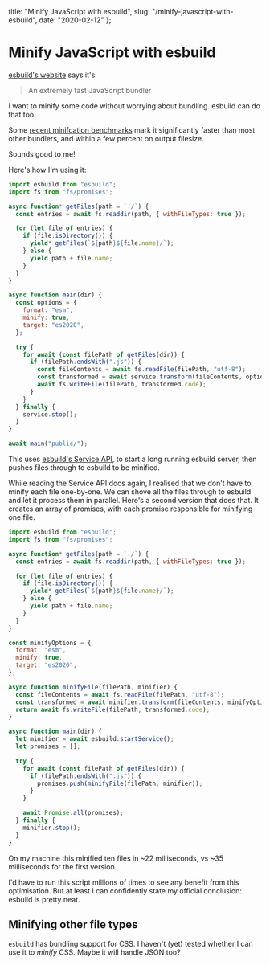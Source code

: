   title: "Minify JavaScript with esbuild",
  slug: "/minify-javascript-with-esbuild",
  date: "2020-02-12"
};

# Minify JavaScript with esbuild

[esbuild's website](https://esbuild.github.io/) says it's:

> An extremely fast JavaScript bundler

I want to minify some code without worrying about bundling. esbuild can do that too.

Some [recent minifcation benchmarks](https://github.com/privatenumber/minification-benchmarks) mark it significantly faster than most other bundlers, and within a few percent on output filesize.

Sounds good to me!

Here's how I'm using it:

```js
import esbuild from "esbuild";
import fs from "fs/promises";

async function* getFiles(path = `./`) {
  const entries = await fs.readdir(path, { withFileTypes: true });

  for (let file of entries) {
    if (file.isDirectory()) {
      yield* getFiles(`${path}${file.name}/`);
    } else {
      yield path + file.name;
    }
  }
}

async function main(dir) {
  const options = {
    format: "esm",
    minify: true,
    target: "es2020",
  };

  try {
    for await (const filePath of getFiles(dir)) {
      if (filePath.endsWith(".js")) {
        const fileContents = await fs.readFile(filePath, "utf-8");
        const transformed = await service.transform(fileContents, options);
        await fs.writeFile(filePath, transformed.code);
      }
    }
  } finally {
    service.stop();
  }
}

await main("public/");
```

This uses [esbuild's Service API](https://esbuild.github.io/api/#js-specific-details), to start a long running esbuild server, then pushes files through to esbuild to be minified.

While reading the Service API docs again, I realised that we don't have to minify each file one-by-one. We can shove all the files through to esbuild and let it process them in parallel. Here's a second version that does that. It creates an array of promises, with each promise responsible for minifying one file.

```js
import esbuild from "esbuild";
import fs from "fs/promises";

async function* getFiles(path = `./`) {
  const entries = await fs.readdir(path, { withFileTypes: true });

  for (let file of entries) {
    if (file.isDirectory()) {
      yield* getFiles(`${path}${file.name}/`);
    } else {
      yield path + file.name;
    }
  }
}

const minifyOptions = {
  format: "esm",
  minify: true,
  target: "es2020",
};

async function minifyFile(filePath, minifier) {
  const fileContents = await fs.readFile(filePath, "utf-8");
  const transformed = await minifier.transform(fileContents, minifyOptions);
  return await fs.writeFile(filePath, transformed.code);
}

async function main(dir) {
  let minifier = await esbuild.startService();
  let promises = [];

  try {
    for await (const filePath of getFiles(dir)) {
      if (filePath.endsWith(".js")) {
        promises.push(minifyFile(filePath, minifier));
      }
    }

    await Promise.all(promises);
  } finally {
    minifier.stop();
  }
}
```

On my machine this minified ten files in ~22 milliseconds, vs ~35 milliseconds for the first version.

I'd have to run this script millions of times to see any benefit from this optimisation. But at least I can confidently state my official conclusion: esbuild is pretty neat.

## Minifying other file types

`esbuild` has bundling support for CSS. I haven't (yet) tested whether I can use it to _minify_ CSS. Maybe it will handle JSON too?

